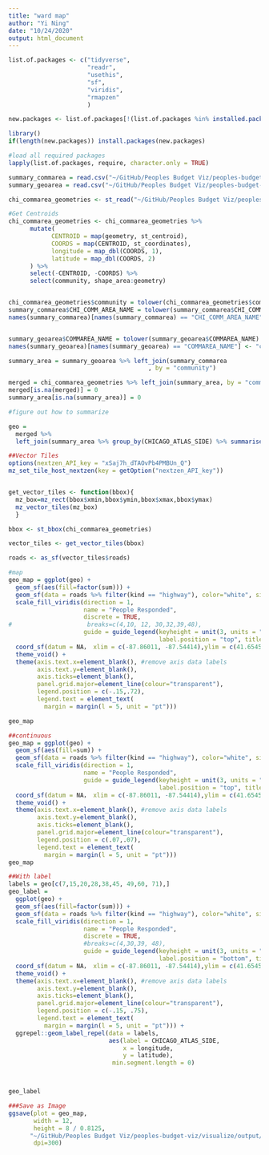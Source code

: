 ```yaml
---
title: "ward map"
author: "Yi Ning"
date: "10/24/2020"
output: html_document
---
```

```r
list.of.packages <- c("tidyverse", 
                      "readr",
                      "usethis",
                      "sf",
                      "viridis",
                      "rmapzen"
                      )

new.packages <- list.of.packages[!(list.of.packages %in% installed.packages()[,"Package"])]

library()
if(length(new.packages)) install.packages(new.packages)

#load all required packages
lapply(list.of.packages, require, character.only = TRUE)
```

```r

summary_commarea = read.csv("~/GitHub/Peoples Budget Viz/peoples-budget-viz/visualize/csvs/Peoples_Budget_user_summary_COMMUNITY_AREA.csv")
summary_geoarea = read.csv("~/GitHub/Peoples Budget Viz/peoples-budget-viz/visualize/csvs/Peoples_Budget_Index_community_area_groups.csv")

chi_commarea_geometries <- st_read("~/GitHub/Peoples Budget Viz/peoples-budget-viz/visualize/csvs", "commarea")

```


```r


#Get Centroids
chi_commarea_geometries <- chi_commarea_geometries %>%
      mutate(
            CENTROID = map(geometry, st_centroid),
            COORDS = map(CENTROID, st_coordinates),
            longitude = map_dbl(COORDS, 1),
            latitude = map_dbl(COORDS, 2)
      ) %>%
      select(-CENTROID, -COORDS) %>%
      select(community, shape_area:geometry)


chi_commarea_geometries$community = tolower(chi_commarea_geometries$community)
summary_commarea$CHI_COMM_AREA_NAME = tolower(summary_commarea$CHI_COMM_AREA_NAME)
names(summary_commarea)[names(summary_commarea) == "CHI_COMM_AREA_NAME"] <- "community"


summary_geoarea$COMMAREA_NAME = tolower(summary_geoarea$COMMAREA_NAME)
names(summary_geoarea)[names(summary_geoarea) == "COMMAREA_NAME"] <- "community"

summary_area = summary_geoarea %>% left_join(summary_commarea
                                       , by = "community")

merged = chi_commarea_geometries %>% left_join(summary_area, by = "community")
merged[is.na(merged)] = 0
summary_area[is.na(summary_area)] = 0

#figure out how to summarize 

geo = 
  merged %>%
  left_join(summary_area %>% group_by(CHICAGO_ATLAS_SIDE) %>% summarise(sum=sum(count)), by="CHICAGO_ATLAS_SIDE")

```

```r
##Vector Tiles
options(nextzen_API_key = "xSaj7h_dTAOvPb4PMBUn_Q")
mz_set_tile_host_nextzen(key = getOption("nextzen_API_key"))


get_vector_tiles <- function(bbox){
  mz_box=mz_rect(bbox$xmin,bbox$ymin,bbox$xmax,bbox$ymax)
  mz_vector_tiles(mz_box)
  }

bbox <- st_bbox(chi_commarea_geometries)

vector_tiles <- get_vector_tiles(bbox)

roads <- as_sf(vector_tiles$roads)

```

```r
#map
geo_map = ggplot(geo) + 
  geom_sf(aes(fill=factor(sum))) +  
  geom_sf(data = roads %>% filter(kind == "highway"), color="white", size = 0.4, alpha = 0.7) +
  scale_fill_viridis(direction = 1,
                     name = "People Responded", 
                     discrete = TRUE,
#                     breaks=c(4,10, 12, 30,32,39,48),
                     guide = guide_legend(keyheight = unit(3, units = "mm"), keywidth=unit(12, units = "mm"), 
                                          label.position = "top", title.position = 'top', nrow=5,)) +
  coord_sf(datum = NA， xlim = c(-87.86011, -87.54414),ylim = c(41.65455, 42.01303)) +
  theme_void() +
  theme(axis.text.x=element_blank(), #remove axis data labels
        axis.text.y=element_blank(),
        axis.ticks=element_blank(),
        panel.grid.major=element_line(colour="transparent"),
        legend.position = c(-.15,.72),
        legend.text = element_text(
          margin = margin(l = 5, unit = "pt")))

geo_map
```

```r
##continuous
geo_map = ggplot(geo) + 
  geom_sf(aes(fill=sum)) +  
  geom_sf(data = roads %>% filter(kind == "highway"), color="white", size = 0.4, alpha = 0.7) +
  scale_fill_viridis(direction = 1,
                     name = "People Responded", 
                     guide = guide_legend(keyheight = unit(3, units = "mm"), keywidth=unit(12, units = "mm"), 
                                          label.position = "top", title.position = 'top', nrow=2)) +
  coord_sf(datum = NA， xlim = c(-87.86011, -87.54414),ylim = c(41.65455, 42.01303)) +
  theme_void() +
  theme(axis.text.x=element_blank(), #remove axis data labels
        axis.text.y=element_blank(),
        axis.ticks=element_blank(),
        panel.grid.major=element_line(colour="transparent"),
        legend.position = c(.07,.07),
        legend.text = element_text(
          margin = margin(l = 5, unit = "pt"))) 
geo_map

##With label
labels = geo[c(7,15,20,28,38,45, 49,60, 71),]
geo_label = 
  ggplot(geo) + 
  geom_sf(aes(fill=factor(sum))) +  
  geom_sf(data = roads %>% filter(kind == "highway"), color="white", size = 0.4, alpha = 0.7) +
  scale_fill_viridis(direction = 1,
                     name = "People Responded", 
                     discrete = TRUE,
                     #breaks=c(4,30,39, 48),
                     guide = guide_legend(keyheight = unit(3, units = "mm"), keywidth=unit(12, units = "mm"), 
                                          label.position = "bottom", title.position = 'top', nrow=5)) +
  coord_sf(datum = NA， xlim = c(-87.86011, -87.54414),ylim = c(41.65455, 42.01303)) +
  theme_void() +
  theme(axis.text.x=element_blank(), #remove axis data labels
        axis.text.y=element_blank(),
        axis.ticks=element_blank(),
        panel.grid.major=element_line(colour="transparent"),
        legend.position = c(-.15, .75),
        legend.text = element_text(
          margin = margin(l = 5, unit = "pt"))) + 
  ggrepel::geom_label_repel(data = labels,
                            aes(label = CHICAGO_ATLAS_SIDE, 
                                x = longitude, 
                                y = latitude),
                             min.segment.length = 0)



geo_label


```



```r


###Save as Image
ggsave(plot = geo_map, 
       width = 12, 
       height = 8 / 0.8125,
      "~/GitHub/Peoples Budget Viz/peoples-budget-viz/visualize/output/geo_label.png",
       dpi=300)

```
